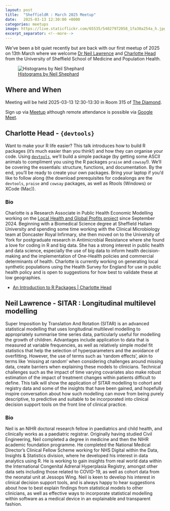 ```yaml
---
layout: post
title:  "SheffieldR : March 2025 Meetup"
date:   2025-03-13 12:30:00 +0000
categories: meetups
image: https://live.staticflickr.com/65535/54027972058_1fa30a254a_h.jpg
excerpt_separator: <!--more-->
---
```


We've been a bit quiet recently but are back with our first meetup of 2025 on 13th March where we welcome [Dr Neil
Lawrence][neil] and [Charlotte Head][charlotte] from the University of Sheffield School of Medicine and Population
Health.

![[Histograms by Neil
Shephard](https://www.flickr.com/photos/slackline/54027972058/)](https://live.staticflickr.com/65535/54027972058_1fa30a254a_h.jpg)

## Where and When

Meeting will be held 2025-03-13 12:30-13:30 in Room 315 of [The Diamond][diamond].

Sign up via [Meetup][meetup] although remote attendance is possible via [Google Meet][googlemeet].

## Charlotte Head - `{devtools}`

Want to make your R life easier? This talk introduces how to build R packages (it's much easier than you think!) and how
they can organise your code. Using [`devtools`][devtools], we'll build a simple package (by getting some ASCII animals
to compliment you using the R packages `praise` and `cowsay`!). We'll be covering the essentials: structure, functions,
and documentation. By the end, you'll be ready to create your own packages. Bring your laptop if you'd like to follow
along (the download prerequisites for codealongs are the `devtools`, `praise` and `cowsay` packages, as well as Rtools
(Windows) or XCode (Mac)).

### Bio

Charlotte is a Research Associate in Public Health Economic Modelling working on the [Local Health and Global Profits
project][localhealth] since September 2024. Beginning with a Biomedical Science degree at Sheffield Hallam University
and spending some time working with the Clinical Microbiology team at Doncaster Royal Infirmary, she then moved on to
the University of York for postgraduate research in Antimicrobial Resistance where she found a love for coding in R and
big data. She has a strong interest in public health and data science, especially the use of big data to inform health
decision-making and the implementation of One-Health policies and commercial determinants of health. Charlotte is
currently working on generating local synthetic populations using the Health Survey for England for use in public health
policy and is open to suggestions for how best to validate these at low geographies.


+ [An Introduction to R Packages | Charlotte
  Head](https://docs.google.com/presentation/d/1mJhN_dDBC3SrZVn2ZvlY2jSrvG6jR_VsfXY-cMIhwFI/edit#slide=id.p)

## Neil Lawrence - SITAR : Longitudinal multilevel modelling

Super Imposition by Translation And Rotation (SITAR) is an advanced statistical modelling that uses longitudinal
multilevel modelling to appropriately summarise time series data, particularly useful for modelling the growth of
children. Advantages include application to data that is measured at variable frequencies, as well as relatively simple
model fit statistics that help the selection of hyperparameters and the avoidance of overfitting. However, the use of
terms such as 'random effects', akin to terms like 'missing at random' when considering challenges around missing data,
create barriers when explaining these models to clinicians. Technical challenges such as the impact of time varying
covariates also make robust estimation of the impact of treatment changes within patients difficult to define. This talk
will show the application of SITAR modelling to cohort and registry data and some of the insights that have been gained,
and hopefully inspire conversation about how such modelling can move from being purely descriptive, to predictive and
suitable to be incorporated into clinical decision support tools on the front line of clinical practice.

<!-- markdownlint-disable-next-line MD024 -->
### Bio

Neil is an NIHR doctoral research fellow in paediatrics and child health, and clinically works as a paediatric
registrar. Originally having studied Civil Engineering, Neil completed a degree in medicine and then the NIHR academic
foundation programme. He completed the National Medical Director's Clinical Fellow Scheme working for NHS Digital within
the Data, Insights & Statistics division, where he developed his interest in data analytics using R. He is working to
gain insights from real world data within the International Congenital Adrenal Hyperplasia Registry, amongst other data
sets including those related to COVID-19, as well as cohort data from the neonatal unit at Jessops Wing. Neil is keen to
develop his interest in clinical decision support tools, and is always happy to hear suggestions about how to best
explain findings from statistical models to other clinicians, as well as effective ways to incorporate statistical
modelling within software as a medical device in an explainable and transparent fashion.

[charlotte]: https://www.sheffield.ac.uk/smph/people/population-health/charlotte-head
[devtools]: https://devtools.r-lib.org/
[diamond]: https://www.openstreetmap.org/relation/16098200
[localhealth]: https://www.phiuk.org/local-health-global-profits
[googlemeet]: https://meet.google.com/bhv-xmkk-gjk
[meetup]: https://www.meetup.com/sheffieldr-sheffield-r-users-group/events/306236464/
[neil]: https://www.sheffield.ac.uk/smph/people/clinical-medicine/neil-lawrence
